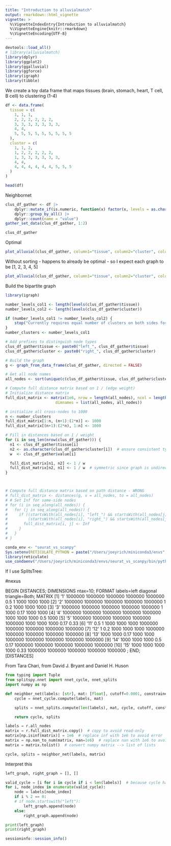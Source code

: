 ```yaml
---
title: "Introduction to alluvialmatch"
output: rmarkdown::html_vignette
vignette: >
  %\VignetteIndexEntry{Introduction to alluvialmatch}
  %\VignetteEngine{knitr::rmarkdown}
  %\VignetteEncoding{UTF-8}
---
```


```r
devtools::load_all()
# library(alluvialmatch)
library(dplyr)
library(ggplot2)
library(ggalluvial)
library(ggforce)
library(igraph)
library(tibble)
```

We create a toy data frame that maps tissues (brain, stomach, heart, T cell, B cell) to clustering (1-4)
```r
df <- data.frame(
  tissue = c(
    1, 1, 1,
    2, 2, 2, 2, 2, 2,
    3, 3, 3, 3, 3, 3, 3,
    4, 4,
    5, 5, 5, 5, 5, 5, 5, 5, 5
  ),
  cluster = c(
    1, 1, 2,
    1, 2, 2, 2, 2, 2,
    1, 3, 3, 3, 3, 3, 3,
    4, 4,
    4, 4, 4, 4, 4, 4, 5, 5, 5
  )
)

head(df)
```


Neighbornet
```r
clus_df_gather <- df |>
    dplyr::mutate_if(is.numeric, function(x) factor(x, levels = as.character(sort(unique(x))))) |>
    dplyr::group_by_all() |>
    dplyr::count(name = "value")
gather_set_data(clus_df_gather, 1:2)

clus_df_gather
```

Optimal
```r
plot_alluvial(clus_df_gather, column1="tissue", column2="cluster", column_weights = "value", sorting_algorithm = "greedy_WBLF")
```

Without sorting - happens to already be optimal - so I expect each graph to be [1, 2, 3, 4, 5]
```r
plot_alluvial(clus_df_gather, column1="tissue", column2="cluster", column_weights = "value", sorting_algorithm = "None")
```


Build the bipartite graph
```r
library(igraph)

number_levels_col1 <- length(levels(clus_df_gather$tissue))
number_levels_col2 <- length(levels(clus_df_gather$cluster))

if (number_levels_col1 != number_levels_col2) {
    stop("Currently requires equal number of clusters on both sides for neighbornet")
}
number_clusters <- number_levels_col1

# Add prefixes to distinguish node types
clus_df_gather$tissue <- paste0("left_", clus_df_gather$tissue)
clus_df_gather$cluster <- paste0("right_", clus_df_gather$cluster)

# Build the graph
g <- graph_from_data_frame(clus_df_gather, directed = FALSE)

# Get all node names
all_nodes <- sort(unique(c(clus_df_gather$tissue, clus_df_gather$cluster)))

# Compute full distance matrix based on 1 / (edge weight)
# Initialize distance matrix
full_dist_matrix <- matrix(1e6, nrow = length(all_nodes), ncol = length(all_nodes),
                      dimnames = list(all_nodes, all_nodes))

# initialize all cross-nodes to 1000
n <- number_clusters
full_dist_matrix[1:n, (n+1):(2*n)] <- 1000
full_dist_matrix[(n+1):(2*n), 1:n] <- 1000

# Fill in distances based on 1 / weight
for (i in seq_len(nrow(clus_df_gather))) {
  n1 <- clus_df_gather$tissue[i]
  n2 <- as.character(clus_df_gather$cluster[i])  # ensure consistent type
  w  <- clus_df_gather$value[i]

  full_dist_matrix[n1, n2] <- 1 / w
  full_dist_matrix[n2, n1] <- 1 / w  # symmetric since graph is undirected
}



# Compute full distance matrix based on path distance - WRONG
# full_dist_matrix <- distances(g, v = all_nodes, to = all_nodes)
# # Set Inf for same-side nodes
# for (i in seq_along(all_nodes)) {
#   for (j in seq_along(all_nodes)) {
#     if ((startsWith(all_nodes[i], "left_") && startsWith(all_nodes[j], "left_")) ||
#         (startsWith(all_nodes[i], "right_") && startsWith(all_nodes[j], "right_"))) {
#       full_dist_matrix[i, j] <- Inf
#     }
#   }
# }
```

```r
conda_env <- "seurat_vs_scanpy"
Sys.setenv(RETICULATE_PYTHON = paste("/Users/joeyrich/miniconda3/envs", conda_env, "bin/python3.9", sep = "/"))
library(reticulate)
use_condaenv("/Users/joeyrich/miniconda3/envs/seurat_vs_scanpy/bin/python3.9", required = TRUE)
```

If I use SplitsTree:

#nexus

BEGIN DISTANCES;
DIMENSIONS ntax=10;
FORMAT labels=left diagonal triangle=Both;
MATRIX
[1] '1'     1000000 1000000 1000000 1000000 1000000 0.5 1 1000 1000 1000
[2] '2'     1000000 1000000 1000000 1000000 1000000 1 0.2 1000 1000 1000
[3] '3'     1000000 1000000 1000000 1000000 1000000 1 1000 0.17 1000 1000
[4] '4'     1000000 1000000 1000000 1000000 1000000 1000 1000 1000 0.5 1000
[5] '5'     1000000 1000000 1000000 1000000 1000000 1000 1000 1000 0.17 0.33
[6] '11'     0.5 1 1000 1000 1000 1000000 1000000 1000000 1000000 1000000
[7] '12'     1 0.2 1000 1000 1000 1000000 1000000 1000000 1000000 1000000
[8] '13'     1000 1000 0.17 1000 1000 1000000 1000000 1000000 1000000 1000000
[9] '14'     1000 1000 1000 0.5 0.17 1000000 1000000 1000000 1000000 1000000
[10] '15'     1000 1000 1000 1000 0.33 1000000 1000000 1000000 1000000 1000000
;
END; [DISTANCES]

From Tara Chari, from David J. Bryant and Daniel H. Huson
```python
from typing import Tuple
from splitspy.nnet import nnet_cycle, nnet_splits
import numpy as np

def neighbor_net(labels: [str], mat: [float], cutoff=0.0001, constrained=True) -> Tuple[list, list]:
    cycle = nnet_cycle.compute(labels, mat)

    splits = nnet_splits.compute(len(labels), mat, cycle, cutoff, constrained)

    return cycle, splits

labels = r.all_nodes
matrix = r.full_dist_matrix.copy()  # copy to avoid read-only
matrix[np.isinf(matrix)] = 1e6  # replace inf with 1e6 to avoid error
matrix = np.nan_to_num(matrix, nan=1e6)  # replace nan with 1e6 to avoid error
matrix = matrix.tolist()  # convert numpy matrix --> list of lists

cycle, splits = neighbor_net(labels, matrix)
```

Interpret this
```python
left_graph, right_graph = [], []

valid_cycle = [i for i in cycle if i < len(labels)]  # because cycle had 11 elements but labels only had 10
for i, node_index in enumerate(valid_cycle):
    node = labels[node_index]
    if i % 2 == 0:
    # if node.startswith("left"):
        left_graph.append(node)
    else:
        right_graph.append(node)

print(left_graph)
print(right_graph)
```



```r
sessioninfo::session_info()
```
